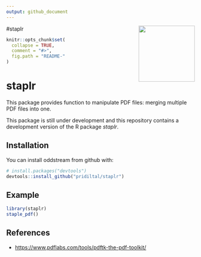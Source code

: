 ```yaml
---
output: github_document
---
```

#staplr <img src="logo.png" align="right" height="150" />

<!-- README.md is generated from README.Rmd. Please edit that file -->

```r
knitr::opts_chunk$set(
  collapse = TRUE,
  comment = "#>",
  fig.path = "README-"
)
```

# staplr

This package provides function to manipulate PDF files: 
merging multiple PDF files into one.


This package is still under development and this repository contains a development version of the R package *staplr*.

## Installation

You can install oddstream from github with:

```r
# install.packages("devtools")
devtools::install_github("pridiltal/staplr")
```


## Example
```r
library(staplr)
staple_pdf()
```

## References

- [https://www.pdflabs.com/tools/pdftk-the-pdf-toolkit/](https://www.pdflabs.com/tools/pdftk-the-pdf-toolkit/)
